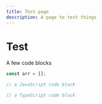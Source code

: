 ```yaml
---
title: Test page
description: A page to test things
---
```


# Test

A few code blocks

```js
const arr = [];
```

<MultiCodeBlock>

```js
// a JavaScript code block
```

```ts
// a TypeScript code block
```

</MultiCodeBlock>
